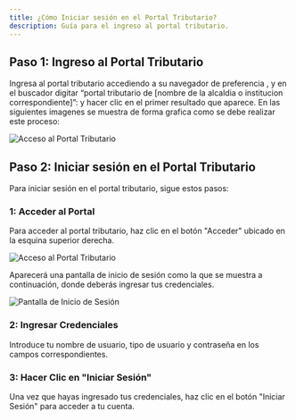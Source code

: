 ```yaml
---
title: ¿Cómo Iniciar sesión en el Portal Tributario?
description: Guía para el ingreso al portal tributario.
---
```


## Paso 1: Ingreso al Portal Tributario

Ingresa al portal tributario accediendo a su navegador de preferencia ,  y  en el buscador  digitar  “portal tributario de [nombre de la alcaldia o institucion correspondiente]”: y hacer clic en el primer resultado que aparece. En las siguientes imagenes se muestra de forma grafica como se debe realizar este proceso:

![Acceso al Portal Tributario](../../../../public/assets/content-md/IngresoPortal.png)

## Paso 2: Iniciar sesión en el Portal Tributario

Para iniciar sesión en el portal tributario, sigue estos pasos:

### 1: Acceder al Portal

Para acceder al portal tributario, haz clic en el botón "Acceder" ubicado en la esquina superior derecha.

![Acceso al Portal Tributario](../../../../public/assets/content-md/AccesoPortal.png)

Aparecerá una pantalla de inicio de sesión como la que se muestra a continuación, donde deberás ingresar tus credenciales.

![Pantalla de Inicio de Sesión](../../../../public/assets/content-md/IniciarSesion.png)

### 2: Ingresar Credenciales

Introduce tu nombre de usuario, tipo de usuario y contraseña en los campos correspondientes.

### 3: Hacer Clic en "Iniciar Sesión"

Una vez que hayas ingresado tus credenciales, haz clic en el botón "Iniciar Sesión" para acceder a tu cuenta.